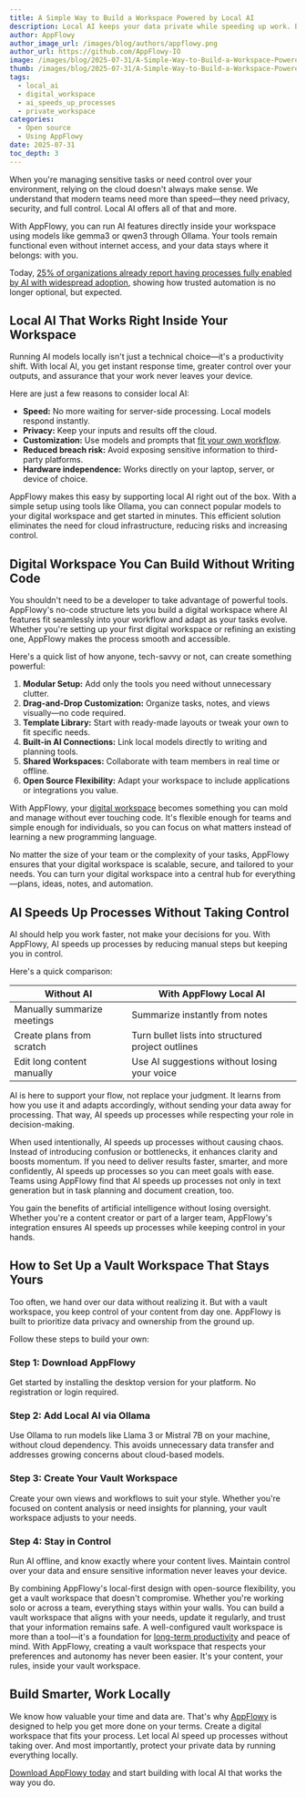 ```yaml
---
title: A Simple Way to Build a Workspace Powered by Local AI
description: Local AI keeps your data private while speeding up work. Build a powerful digital workspace that runs on your terms without giving up control.
author: AppFlowy
author_image_url: /images/blog/authors/appflowy.png
author_url: https://github.com/AppFlowy-IO
image: /images/blog/2025-07-31/A-Simple-Way-to-Build-a-Workspace-Powered-by-Local-AI.png
thumb: /images/blog/2025-07-31/A-Simple-Way-to-Build-a-Workspace-Powered-by-Local-AI.png
tags:
  - local_ai
  - digital_workspace
  - ai_speeds_up_processes
  - private_workspace
categories:
  - Open source
  - Using AppFlowy
date: 2025-07-31
toc_depth: 3
---
```


When you're managing sensitive tasks or need control over your environment, relying on the cloud doesn't always make sense. We understand that modern teams need more than speed—they need privacy, security, and full control. Local AI offers all of that and more.

With AppFlowy, you can run AI features directly inside your workspace using models like gemma3 or qwen3 through Ollama. Your tools remain functional even without internet access, and your data stays where it belongs: with you.

Today, [25% of organizations already report having processes fully enabled by AI with widespread adoption](https://explodingtopics.com/blog/ai-statistics), showing how trusted automation is no longer optional, but expected.

## Local AI That Works Right Inside Your Workspace

Running AI models locally isn't just a technical choice—it's a productivity shift. With local AI, you get instant response time, greater control over your outputs, and assurance that your work never leaves your device.

Here are just a few reasons to consider local AI:

* **Speed:** No more waiting for server-side processing. Local models respond instantly.  
* **Privacy:** Keep your inputs and results off the cloud.  
* **Customization:** Use models and prompts that [fit your own workflow](https://appflowy.com/blog/Build-a-Digital-Workflow-for-Your-Team-With-AppFlowy).  
* **Reduced breach risk:** Avoid exposing sensitive information to third-party platforms.  
* **Hardware independence:** Works directly on your laptop, server, or device of choice.

AppFlowy makes this easy by supporting local AI right out of the box. With a simple setup using tools like Ollama, you can connect popular models to your digital workspace and get started in minutes. This efficient solution eliminates the need for cloud infrastructure, reducing risks and increasing control.

## Digital Workspace You Can Build Without Writing Code

You shouldn't need to be a developer to take advantage of powerful tools. AppFlowy's no-code structure lets you build a digital workspace where AI features fit seamlessly into your workflow and adapt as your tasks evolve. Whether you're setting up your first digital workspace or refining an existing one, AppFlowy makes the process smooth and accessible. 

Here's a quick list of how anyone, tech-savvy or not, can create something powerful:

1. **Modular Setup:** Add only the tools you need without unnecessary clutter.  
2. **Drag-and-Drop Customization:** Organize tasks, notes, and views visually—no code required.  
3. **Template Library:** Start with ready-made layouts or tweak your own to fit specific needs.  
4. **Built-in AI Connections:** Link local models directly to writing and planning tools.  
5. **Shared Workspaces:** Collaborate with team members in real time or offline.  
6. **Open Source Flexibility:** Adapt your workspace to include applications or integrations you value.

With AppFlowy, your [digital workspace](https://appflowy.com/blog/Using-Workspace-Management-Software-to-Build-Your-Own-System) becomes something you can mold and manage without ever touching code. It's flexible enough for teams and simple enough for individuals, so you can focus on what matters instead of learning a new programming language.

No matter the size of your team or the complexity of your tasks, AppFlowy ensures that your digital workspace is scalable, secure, and tailored to your needs. You can turn your digital workspace into a central hub for everything—plans, ideas, notes, and automation.

## AI Speeds Up Processes Without Taking Control

AI should help you work faster, not make your decisions for you. With AppFlowy, AI speeds up processes by reducing manual steps but keeping you in control.

Here's a quick comparison:

| Without AI | With AppFlowy Local AI |
| ----- | ----- |
| Manually summarize meetings | Summarize instantly from notes |
| Create plans from scratch | Turn bullet lists into structured project outlines |
| Edit long content manually | Use AI suggestions without losing your voice |

AI is here to support your flow, not replace your judgment. It learns from how you use it and adapts accordingly, without sending your data away for processing. That way, AI speeds up processes while respecting your role in decision-making.

When used intentionally, AI speeds up processes without causing chaos. Instead of introducing confusion or bottlenecks, it enhances clarity and boosts momentum. If you need to deliver results faster, smarter, and more confidently, AI speeds up processes so you can meet goals with ease. Teams using AppFlowy find that AI speeds up processes not only in text generation but in task planning and document creation, too.

You gain the benefits of artificial intelligence without losing oversight. Whether you're a content creator or part of a larger team, AppFlowy's integration ensures AI speeds up processes while keeping control in your hands.

## How to Set Up a Vault Workspace That Stays Yours

Too often, we hand over our data without realizing it. But with a vault workspace, you keep control of your content from day one. AppFlowy is built to prioritize data privacy and ownership from the ground up.

Follow these steps to build your own:

### Step 1: Download AppFlowy

Get started by installing the desktop version for your platform. No registration or login required.

### Step 2: Add Local AI via Ollama

Use Ollama to run models like Llama 3 or Mistral 7B on your machine, without cloud dependency. This avoids unnecessary data transfer and addresses growing concerns about cloud-based models.

### Step 3: Create Your Vault Workspace

Create your own views and workflows to suit your style. Whether you're focused on content analysis or need insights for planning, your vault workspace adjusts to your needs.

### Step 4: Stay in Control

Run AI offline, and know exactly where your content lives. Maintain control over your data and ensure sensitive information never leaves your device.

By combining AppFlowy's local-first design with open-source flexibility, you get a vault workspace that doesn't compromise. Whether you're working solo or across a team, everything stays within your walls. You can build a vault workspace that aligns with your needs, update it regularly, and trust that your information remains safe. A well-configured vault workspace is more than a tool—it's a foundation for [long-term productivity](https://appflowy.com/blog/Tired-of-Productivity-Stacks-Use-This-Open-Source-App) and peace of mind. With AppFlowy, creating a vault workspace that respects your preferences and autonomy has never been easier. It's your content, your rules, inside your vault workspace.

## Build Smarter, Work Locally

We know how valuable your time and data are. That's why [AppFlowy](https://appflowy.com/) is designed to help you get more done on your terms. Create a digital workspace that fits your process. Let local AI speed up processes without taking over. And most importantly, protect your private data by running everything locally.

[Download AppFlowy today](https://appflowy.com/download) and start building with local AI that works the way you do.